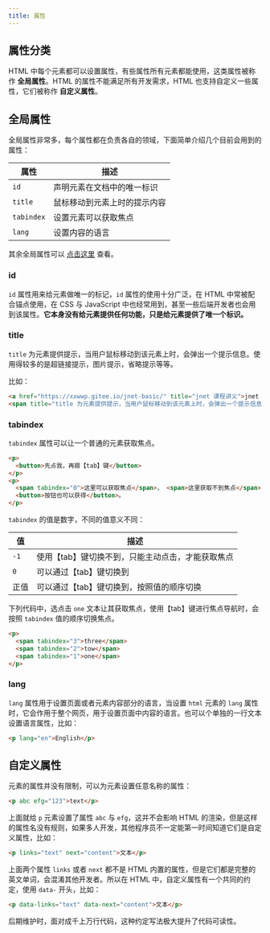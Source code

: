 ---
title: 属性
---

## 属性分类

HTML 中每个元素都可以设置属性，有些属性所有元素都能使用，这类属性被称作 **全局属性**。HTML 的属性不能满足所有开发需求，HTML 也支持自定义一些属性，它们被称作 **自定义属性**。

## 全局属性

全局属性非常多，每个属性都在负责各自的领域，下面简单介绍几个目前会用到的属性：

| 属性       | 描述                         |
| ---------- | ---------------------------- |
| `id`       | 声明元素在文档中的唯一标识   |
| `title`    | 鼠标移动到元素上时的提示内容 |
| `tabindex` | 设置元素可以获取焦点         |
| `lang`     | 设置内容的语言               |

其余全局属性可以 [点击这里](https://developer.mozilla.org/zh-CN/docs/Web/HTML/Global_attributes) 查看。

### id

`id` 属性用来给元素做唯一的标记，`id` 属性的使用十分广泛，在 HTML 中常被配合锚点使用，在 CSS 与 JavaScript 中也经常用到，甚至一些后端开发者也会用到该属性。**它本身没有给元素提供任何功能，只是给元素提供了唯一个标识。**

### title

`title` 为元素提供提示，当用户鼠标移动到该元素上时，会弹出一个提示信息。使用得较多的是超链接提示，图片提示，省略提示等等。

比如：

```html
<a href="https://xxwwp.gitee.io/jnet-basic/" title="jnet 课程讲义">jnet basic</a>
<span title="title 为元素提供提示，当用户鼠标移动到该元素上时，会弹出一个提示信息。">title</span>
```

### tabindex

`tabindex` 属性可以让一个普通的元素获取焦点。

```html
<p>
  <button>先点我，再摁【tab】键</button>
</p>
<p>
  <span tabindex="0">这里可以获取焦点</span>， <span>这里获取不到焦点</span>， <a href="#">超链接也可以获得焦点</a>，
  <button>按钮也可以获得</button>。
</p>
```

`tabindex` 的值是数字，不同的值意义不同：

| 值   | 描述                                              |
| ---- | ------------------------------------------------- |
| `-1` | 使用【tab】键切换不到，只能主动点击，才能获取焦点 |
| `0`  | 可以通过【tab】键切换到                           |
| 正值 | 可以通过【tab】键切换到，按照值的顺序切换         |

下列代码中，选点击 `one` 文本让其获取焦点，使用【tab】键进行焦点导航时，会按照 `tabindex` 值的顺序切换焦点。

```html
<p>
  <span tabindex="3">three</span>
  <span tabindex="2">tow</span>
  <span tabindex="1">one</span>
</p>
```

### lang

`lang` 属性用于设置页面或者元素内容部分的语言，当设置 `html` 元素的 `lang` 属性时，它会作用于整个网页，用于设置页面中内容的语言。也可以个单独的一行文本设置语言属性，比如：

```html
<p lang="en">English</p>
```

## 自定义属性

元素的属性并没有限制，可以为元素设置任意名称的属性：

```html
<p abc efg="123">text</p>
```

上面就给 `p` 元素设置了属性 `abc` 与 `efg`，这并不会影响 HTML 的渲染，但是这样的属性名没有规则，如果多人开发，其他程序员不一定能第一时间知道它们是自定义属性，比如：

```html
<p links="text" next="content">文本</p>
```

上面两个属性 `links` 或者 `next` 都不是 HTML 内置的属性，但是它们都是完整的英文单词，会混淆其他开发者。所以在 HTML 中，自定义属性有一个共同的约定，使用 `data-` 开头，比如：

```html
<p data-links="text" data-next="content">文本</p>
```

后期维护时，面对成千上万行代码，这种约定写法极大提升了代码可读性。
